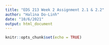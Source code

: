 ```yaml
---
title: "EDS 213 Week 2 Assignment 2.1 & 2.2"
author: "Halina Do-Linh"
date: "10/6/2021"
output: html_document
---
```


```r
knitr::opts_chunk$set(echo = TRUE)
```

## 